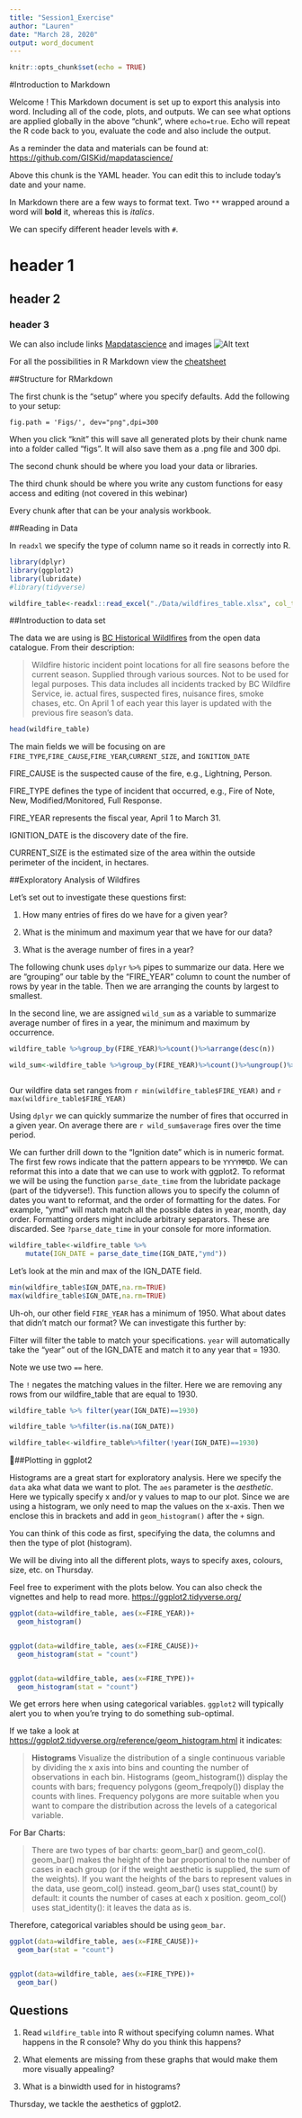 ---
title: "Session1_Exercise"
author: "Lauren"
date: "March 28, 2020"
output: word_document
---

```{r setup, include=FALSE}
knitr::opts_chunk$set(echo = TRUE)
```

#Introduction to Markdown

Welcome ! This Markdown document is set up to export this analysis into word. Including all of the code, plots, and outputs. We can see what options are applied globally in the above "chunk", where `echo=true`. Echo will repeat the R code back to you, evaluate the code and also include the output.

As a reminder the data and materials can be found at: [https://github.com/GISKid/mapdatascience/](https://github.com/GISKid/mapdatascience/)

Above this chunk is the YAML header. You can edit this to include today's date and your name.

In Markdown there are a few ways to format text. Two `**` wrapped around a word will **bold** it, whereas this is *italics*.

We can specify different header levels with `#`. 

# header 1

## header 2

### header 3


We can also include links [Mapdatascience](www.mapdatascience.com)
and images ![Alt text](https://www.r-project.org/Rlogo.png)

For all the possibilities in R Markdown view the [cheatsheet](https://rstudio.com/wp-content/uploads/2016/03/rmarkdown-cheatsheet-2.0.pdf)

##Structure for RMarkdown

The first chunk is the "setup" where you specify defaults. Add the following to your setup:

`fig.path = 'Figs/', dev="png",dpi=300`

When you click "knit" this will save all generated plots by their chunk name into a folder called "figs". It will also save them as a .png file and 300 dpi.

The second chunk should be where you load your data or libraries. 

The third chunk should be where you write any custom functions for easy access and editing (not covered in this webinar)

Every chunk after that can be your analysis workbook.


##Reading in Data

In `readxl` we specify the type of column name so it reads in correctly into R. 

```{r load data}
library(dplyr)
library(ggplot2)
library(lubridate)
#library(tidyverse)

wildfire_table<-readxl::read_excel("./Data/wildfires_table.xlsx", col_types=c("text","numeric","text","text","text","numeric","numeric","numeric","text","text","numeric","numeric","numeric","text","text","numeric"))
```


##Introduction to data set

The data we are using is [BC Historical Wildlfires](https://catalogue.data.gov.bc.ca/dataset/fire-incident-locations-historical) from the open data catalogue.
From their description:

>Wildfire historic incident point locations for all fire seasons before the current season. Supplied through various sources. Not to be used for legal purposes. This data includes all incidents tracked by BC Wildfire Service, ie. actual fires, suspected fires, nuisance fires, smoke chases, etc. On April 1 of each year this layer is updated with the previous fire season's data.


```{r intro}

head(wildfire_table)

```

The main fields we will be focusing on are `FIRE_TYPE`,`FIRE_CAUSE`,`FIRE_YEAR `,`CURRENT_SIZE`, and `IGNITION_DATE`

FIRE_CAUSE is the suspected cause of the fire, e.g., Lightning, Person.

FIRE_TYPE defines the type of incident that occurred, e.g., Fire of Note, New, Modified/Monitored, Full Response.

FIRE_YEAR represents the fiscal year, April 1 to March 31.

IGNITION_DATE is the discovery date of the fire.

CURRENT_SIZE is the estimated size of the area within the outside perimeter of the incident, in hectares.


##Exploratory Analysis of Wildfires

Let's set out to investigate these questions first:

1) How many entries of fires do we have for a given year?

2) What is the minimum and maximum year that we have for our data?

3) What is the average number of fires in a year?

The following chunk uses `dplyr` `%>%` pipes to summarize our data.
Here we are "grouping" our table by the "FIRE_YEAR" column to count the number of rows by year in the table. Then we are arranging the counts by largest to smallest.

In the second line, we are assigned `wild_sum` as a variable to summarize average number of fires in a year, the minimum and maximum by occurrence.

```{r exploratory analysis}



wildfire_table %>%group_by(FIRE_YEAR)%>%count()%>%arrange(desc(n))

wild_sum<-wildfire_table %>%group_by(FIRE_YEAR)%>%count()%>%ungroup()%>%summarize(average=mean(n),min=min(n),max=max(n))



```

Our wildfire data set ranges from `r min(wildfire_table$FIRE_YEAR)` and `r max(wildfire_table$FIRE_YEAR)`

Using `dplyr` we can quickly summarize the number of fires that occurred in a given year. On average there are `r wild_sum$average` fires over the time period.

We can further drill down to the "Ignition date" which is in numeric format. The first few rows indicate that the pattern appears to be `YYYYMMDD`.
We can reformat this into a date that we can use to work with ggplot2. To reformat we will be using the function `parse_date_time` from the lubridate package (part of the tidyverse!). This function allows you to specify the column of dates you want to reformat, and the order of formatting for the dates. For example, "ymd" will match match all the possible dates in year, month, day order. Formatting orders might include arbitrary separators. These are discarded. See `?parse_date_time` in your console for more information.


```{r reformat date}
wildfire_table<-wildfire_table %>%
    mutate(IGN_DATE = parse_date_time(IGN_DATE,"ymd"))

```

Let's look at the min and max of the IGN_DATE field.

```{r minmax}
min(wildfire_table$IGN_DATE,na.rm=TRUE)
max(wildfire_table$IGN_DATE,na.rm=TRUE)

```

Uh-oh, our other field `FIRE_YEAR` has a minimum of 1950. What about dates that didn't match our format? We can investigate this further by:

Filter will filter the table to match your specifications. `year` will automatically take the "year" out of the IGN_DATE and match it to any year that = 1930.

Note we use two `==` here.

The `!` negates the matching values in the filter. Here we are removing any rows from our wildfire_table that are equal to 1930. 


```{r fix date}

wildfire_table %>% filter(year(IGN_DATE)==1930)

wildfire_table %>%filter(is.na(IGN_DATE))

wildfire_table<-wildfire_table%>%filter(!year(IGN_DATE)==1930)

```

##Plotting in ggplot2

Histograms are a great start for exploratory analysis. Here we specify the `data` aka what data we want to plot. 
The `aes` parameter is the *aesthetic*. Here we typically specify x and/or y values to map to our plot. 
Since we are using a histogram, we only need to map the values on the x-axis. Then we enclose this in brackets and add in `geom_histogram()` after the `+` sign.

You can think of this code as first, specifying the data, the columns and then the type of plot (histogram).

We will be diving into all the different plots, ways to specify axes, colours, size, etc. on Thursday.

Feel free to experiment with the plots below. You can also check the vignettes and help to read more. [https://ggplot2.tidyverse.org/](https://ggplot2.tidyverse.org/)

```{r histogram}

ggplot(data=wildfire_table, aes(x=FIRE_YEAR))+
  geom_histogram() 


ggplot(data=wildfire_table, aes(x=FIRE_CAUSE))+
  geom_histogram(stat = "count") 


ggplot(data=wildfire_table, aes(x=FIRE_TYPE))+
  geom_histogram(stat = "count") 

```

We get errors here when using categorical variables. `ggplot2` will typically alert you to when you're trying to do something sub-optimal. 

If we take a look at [https://ggplot2.tidyverse.org/reference/geom_histogram.html](https://ggplot2.tidyverse.org/reference/geom_histogram.html) it indicates:

>**Histograms** Visualize the distribution of a single continuous variable by dividing the x axis into bins and counting the number of observations in each bin. Histograms (geom_histogram()) display the counts with bars; frequency polygons (geom_freqpoly()) display the counts with lines. Frequency polygons are more suitable when you want to compare the distribution across the levels of a categorical variable.

For Bar Charts:

>There are two types of bar charts: geom_bar() and geom_col(). geom_bar() makes the height of the bar proportional to the number of cases in each group (or if the weight aesthetic is supplied, the sum of the weights). If you want the heights of the bars to represent values in the data, use geom_col() instead. geom_bar() uses stat_count() by default: it counts the number of cases at each x position. geom_col() uses stat_identity(): it leaves the data as is.

Therefore, categorical variables should be using `geom_bar`.


```{r freq}

ggplot(data=wildfire_table, aes(x=FIRE_CAUSE))+
  geom_bar(stat = "count") 


ggplot(data=wildfire_table, aes(x=FIRE_TYPE))+
  geom_bar() 

```



## Questions

1. Read `wildfire_table` into R without specifying column names. What happens in the R console? 
   Why do you think this happens?
   
2. What elements are missing from these graphs that would make them more visually appealing?

3. What is a binwidth used for in histograms?


Thursday, we tackle the aesthetics of ggplot2.